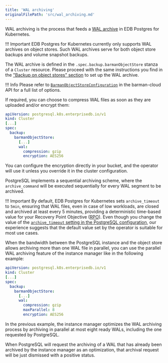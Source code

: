 ```yaml
---
title: 'WAL archiving'
originalFilePath: 'src/wal_archiving.md'
---
```




WAL archiving is the process that feeds a [WAL archive](backup.md#wal-archive)
in EDB Postgres for Kubernetes.

!!! Important
    EDB Postgres for Kubernetes currently only supports WAL archives on object stores. Such
    WAL archives serve for both object store backups and volume snapshot backups.

The WAL archive is defined in the `.spec.backup.barmanObjectStore` stanza of
a `Cluster` resource. Please proceed with the same instructions you find in
the ["Backup on object stores" section](backup_barmanobjectstore.md) to set up
the WAL archive.

!!! Info
    Please refer to [`BarmanObjectStoreConfiguration`](https://pkg.go.dev/github.com/cloudnative-pg/barman-cloud/pkg/api#BarmanObjectStoreConfiguration)
    in the barman-cloud API for a full list of options.

If required, you can choose to compress WAL files as soon as they
are uploaded and/or encrypt them:

```yaml
apiVersion: postgresql.k8s.enterprisedb.io/v1
kind: Cluster
[...]
spec:
  backup:
    barmanObjectStore:
      [...]
      wal:
        compression: gzip
        encryption: AES256
```

You can configure the encryption directly in your bucket, and the operator
will use it unless you override it in the cluster configuration.

PostgreSQL implements a sequential archiving scheme, where the
`archive_command` will be executed sequentially for every WAL
segment to be archived.

!!! Important
    By default, EDB Postgres for Kubernetes sets `archive_timeout` to `5min`, ensuring
    that WAL files, even in case of low workloads, are closed and archived
    at least every 5 minutes, providing a deterministic time-based value for
    your Recovery Point Objective ([RPO](before_you_start.md#rpo)). Even though you change the value
    of the [`archive_timeout` setting in the PostgreSQL configuration](https://www.postgresql.org/docs/current/runtime-config-wal.html#GUC-ARCHIVE-TIMEOUT),
    our experience suggests that the default value set by the operator is
    suitable for most use cases.

When the bandwidth between the PostgreSQL instance and the object
store allows archiving more than one WAL file in parallel, you
can use the parallel WAL archiving feature of the instance manager
like in the following example:

```yaml
apiVersion: postgresql.k8s.enterprisedb.io/v1
kind: Cluster
[...]
spec:
  backup:
    barmanObjectStore:
      [...]
      wal:
        compression: gzip
        maxParallel: 8
        encryption: AES256
```

In the previous example, the instance manager optimizes the WAL
archiving process by archiving in parallel at most eight ready
WALs, including the one requested by PostgreSQL.

When PostgreSQL will request the archiving of a WAL that has
already been archived by the instance manager as an optimization,
that archival request will be just dismissed with a positive status.
